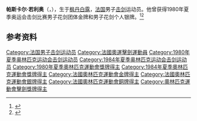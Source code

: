 '''帕斯卡尔·若利奥'''（{{lang-fr|Pascal Jolyot}}，{{bd|1958年|7月26日|}}），生于[[枫丹白露|枫丹白露]]，[[法国|法国]]男子[[击剑|击剑]]运动员。他曾获得1980年夏季奥运会击剑比赛男子花剑团体金牌和男子花剑个人银牌。<ref>{{Cite web|title=Pascal JOLYOT|url=https://www.olympic.org/pascal-jolyot|accessdate=2021-03-07|date=2021-03-04|work=International Olympic Committee|language=en|archive-date=2017-03-26|archive-url=https://web.archive.org/web/20170326152007/https://www.olympic.org/pascal-jolyot|dead-url=no}}</ref><ref name="sports-reference">{{cite web |url=https://www.sports-reference.com/olympics/athletes/jo/pascal-jolyot-1.html |archive-url=https://web.archive.org/web/20200417201519/https://www.sports-reference.com/olympics/athletes/jo/pascal-jolyot-1.html |archive-date=2020-04-17 |title=Pascal Jolyot Olympic Results |access-date=2011-04-21 |work=sports-reference.com}}</ref>

== 参考资料 ==
{{reflist}}

{{奥林匹克运动会击剑比赛男子花剑团体冠军}}

{{Authority control}}
{{DEFAULTSORT:Jolyot}}
[[Category:法国男子击剑运动员|Category:法国男子击剑运动员]]
[[Category:法國奧運擊劍運動員|Category:法國奧運擊劍運動員]]
[[Category:1980年夏季奥林匹克运动会击剑运动员|Category:1980年夏季奥林匹克运动会击剑运动员]]
[[Category:1984年夏季奥林匹克运动会击剑运动员|Category:1984年夏季奥林匹克运动会击剑运动员]]
[[Category:1980年夏季奧林匹克運動會獎牌得主|Category:1980年夏季奧林匹克運動會獎牌得主]]
[[Category:1984年夏季奧林匹克運動會獎牌得主|Category:1984年夏季奧林匹克運動會獎牌得主]]
[[Category:法國奧林匹克運動會金牌得主|Category:法國奧林匹克運動會金牌得主]]
[[Category:法國奧林匹克運動會銀牌得主|Category:法國奧林匹克運動會銀牌得主]]
[[Category:法國奧林匹克運動會銅牌得主|Category:法國奧林匹克運動會銅牌得主]]
[[Category:奧林匹克運動會擊劍獎牌得主|Category:奧林匹克運動會擊劍獎牌得主]]

{{法国人物小作品}}